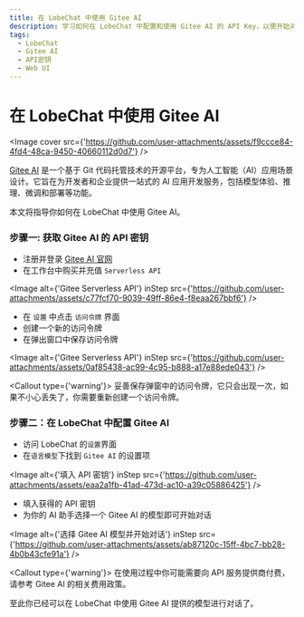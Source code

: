 ```yaml
---
title: 在 LobeChat 中使用 Gitee AI
description: 学习如何在 LobeChat 中配置和使用 Gitee AI 的 API Key，以便开始对话和交互。
tags:
  - LobeChat
  - Gitee AI
  - API密钥
  - Web UI
---
```


# 在 LobeChat 中使用 Gitee AI

<Image
  cover
  src={'https://github.com/user-attachments/assets/f9ccce84-4fd4-48ca-9450-40660112d0d7'}
/>

[Gitee AI](https://ai.gitee.com/) 是一个基于 Git 代码托管技术的开源平台，专为人工智能（AI）应用场景设计。它旨在为开发者和企业提供一站式的 AI 应用开发服务，包括模型体验、推理、微调和部署等功能。

本文将指导你如何在 LobeChat 中使用 Gitee AI。

<Steps>

### 步骤一: 获取 Gitee AI 的 API 密钥

- 注册并登录 [Gitee AI 官网](https://ai.gitee.com/)
- 在工作台中购买并充值 `Serverless API`

<Image
  alt={'Gitee Serverless API'}
  inStep
  src={'https://github.com/user-attachments/assets/c77fcf70-9039-49ff-86e4-f8eaa267bbf6'}
/>

- 在 `设置` 中点击 `访问令牌` 界面
- 创建一个新的访问令牌
- 在弹出窗口中保存访问令牌

<Image
  alt={'Gitee Serverless API'}
  inStep
  src={'https://github.com/user-attachments/assets/0af85438-ac99-4c95-b888-a17e88ede043'}
/>

<Callout type={'warning'}>
  妥善保存弹窗中的访问令牌，它只会出现一次，如果不小心丢失了，你需要重新创建一个访问令牌。
</Callout>

### 步骤二：在 LobeChat 中配置 Gitee AI

- 访问 LobeChat 的`设置`界面
- 在`语言模型`下找到 `Gitee AI` 的设置项

<Image
  alt={'填入 API 密钥'}
  inStep
  src={'https://github.com/user-attachments/assets/eaa2a1fb-41ad-473d-ac10-a39c05886425'}
/>

- 填入获得的 API 密钥
- 为你的 AI 助手选择一个 Gitee AI 的模型即可开始对话

<Image
  alt={'选择 Gitee AI 模型并开始对话'}
  inStep
  src={'https://github.com/user-attachments/assets/ab87120c-15ff-4bc7-bb28-4b0b43cfe91a'}
/>

<Callout type={'warning'}>
  在使用过程中你可能需要向 API 服务提供商付费，请参考 Gitee AI 的相关费用政策。
</Callout>

</Steps>

至此你已经可以在 LobeChat 中使用 Gitee AI 提供的模型进行对话了。
